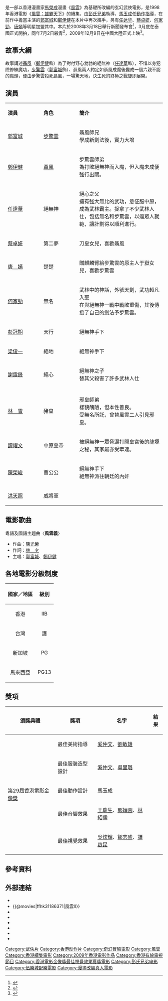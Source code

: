 {{电影信息框
| name               = 風雲II
| original_name      = {{lang|en|''The Storm Warriors''}}
| image              = The Storm Warriors.jpg
| caption            = 《風雲II》電影海報
| director           = [[彭氏兄弟|彭氏兄弟]]
| producer           = {{ubl|彭發|彭順|林小強|張康達}}
| 動作指導           = [[馬玉成|馬玉成]]
| writer             = 彭發、彭順、彭柏成、秋逸
| based_on           =  {{based on|[[風雲_(漫畫)|風雲]]|[[馬榮成|馬榮成]]}}
| starring           = [[郭富城|郭富城]]<br>[[鄭伊健|鄭伊健]]<br>[[任達華|任達華]]<br>[[蔡卓妍|蔡卓妍]]<br>[[唐嫣|唐　嫣]]<br>[[謝霆鋒|謝霆鋒]]<br>[[何家勁|何家勁]]
| music              = [[伍樂城|伍樂城]]
| maintheme          = 〈風雲義〉／[[郭富城|郭富城]]、[[鄭伊健|鄭伊健]]
| cinematography     = {{lang|en|Decha Srimantra}}
| editing            = [[彭正熙|彭正熙]]
| production_company = {{ubl|[[寰宇娛樂|寰宇娛樂]]|[[銀都機構|銀都機構]]}}
| distributor        = [[寰宇影片發行|寰宇影片發行]]
| released           = {{flagicon|Hong Kong}}{{flagicon|Singapore}}{{flagicon|Malaysia}} 2009年12月10日<br>{{flagicon|Taiwan}} 2009年12月11日<br>{{flagicon|Thailand}} 2009年12月24日<br>{{flagicon|South Korea}} 2011年5月26日
| runtime            = 110分鐘
| country            = {{香港電影產地}}
| language           = 粵語
| awards             = 
| budget             = 
| gross              = 
| preceded_by        = [[風雲：雄霸天下_(1998年電影)|風雲：雄霸天下]]（1998年）
| followed_by        = [[風雲III|風雲III]]（未定）
}}

{{engname|《風雲II》|''The Storm Warriors''}}是一部以香港漫畫家[[馬榮成|馬榮成]]漫畫《[[風雲_(漫畫)|風雲]]》為基礎所改編的玄幻武俠電影，是1998年香港電影《[[風雲：雄霸天下_(1998年電影)|風雲：雄霸天下]]》的續集，由[[彭氏兄弟|彭氏兄弟]]執導，[[馬玉成|馬玉成]]任[[動作指導|動作指導]]，在前作中擔當主演的[[郭富城|郭富城]]和[[鄭伊健|鄭伊健]]在本片中再次攜手，另有[[任达华|任达华]]、[[蔡卓妍|蔡卓妍]]、[[何家勁|何家勁]]、[[唐嫣|唐嫣]]等明星加盟其中。本片於2008年3月18日舉行新聞發布會<ref>{{cite news | title=电影《风云2》有靓点 唐嫣阿Sa两美女争香斗艳 | url=http://ent.sina.com.cn/m/c/2008-03-20/16391955426.shtml | publisher=[[新浪|新浪]] | date=2008-03-20}}</ref>，3月底在泰國正式開拍，同年7月2日殺青<ref>{{cite news | title=《风云2》泰国探班 剧情角色造型齐曝光(组图) | url=http://ent.sina.com.cn/m/2008-06-26/05072075919.shtml | publisher=新浪 | date=2008-06-26}}</ref>，2009年12月9日在中國大陸正式上映<ref>{{cite news | title=《风云2》今上映 终极“火龙”版海报发布(图) | url=http://ent.sina.com.cn/m/c/2009-12-09/00142803360.shtml | publisher=新浪 | date=2009-12-09}}</ref>。

==故事大綱==
故事講述[[聶風|聶風]]（[[鄭伊健|鄭伊健]]飾）為了對付野心勃勃的絕無神（[[任達華|任達華]]飾），不惜以身犯險修練魔功，[[步驚雲|步驚雲]]（[[郭富城|郭富城]]飾）、聶風兩人約定如聶風成魔後變成一個六親不認的魔頭，便由步驚雲殺死聶風，一場驚天地，決生死的終極之戰旋即展開。

==演員==
{|class="wikitable" style="width:60%"
|- style="background:cornflowerblue; color:white" align=center
|style="width:10%"|'''演員'''||style="width:10%"|'''角色'''||style="width:24%"|'''簡介'''
|-
|[[郭富城|郭富城]] || [[步驚雲|步驚雲]]||聶風師兄<br>學成新劍法後，實力大增
|-
|[[鄭伊健|鄭伊健]] || [[聶風|聶風]]||步驚雲師弟<br>為打敗絕無神而入魔，但入魔未成便強行出關。
|-
|[[任達華|任達華]] || 絕無神||絕心之父<br>擁有強大無比的武功，意佂服中原，成為武林霸主。捉拿了不少武林人仕，包括無名和步驚雲，以逼眾人就範，讓計劃得以順利進行。
|-
|[[蔡卓妍|蔡卓妍]] || 第二夢||刀皇女兒，喜歡聶風
|-
|[[唐嫣|唐　嫣]] || 楚楚||贈麒麟臂給步驚雲的原主人于嶽女兒，喜歡步驚雲
|-
|[[何家勁|何家勁]] || 無名||武林中的神話，外號天劍，武功超凡入聖<br>在與絕無神一戰中戰敗重傷，其後傳授了自己的劍法予步驚雲。
|-
|[[彭冠期|彭冠期]] || 天行||絕無神手下
|-
|[[梁俊一|梁俊一]] || 絕地||絕無神手下
|-
|[[謝霆鋒|謝霆鋒]] || 絕心||絕無神之子<br>替其父殺害了許多武林人仕
|-
|-
|[[林雪|林　雪]] || 豬皇||邪皇師弟<br>樣貌醜陋，但本性善良。<br>受無名所託，曾替風雲二人引見邪皇。
|-
|[[譚耀文|譚耀文]] || 中原皇帝||被絕無神一眾脅逼打開皇宮後的龍塚之秘，其家屬亦受牽連。
|-
|[[陳榮峻|陳榮峻]] || 曹公公||絕無神手下<br>絕無神派往朝廷的內奸
|-
|[[洪天照|洪天照]] || 威將軍||
|}

==電影歌曲==
粵語及國語主題曲〈'''風雲義'''〉
*作曲：[[陳光榮|陳光榮]]
*作詞：[[林夕|林　夕]]
*主唱：[[郭富城|郭富城]]、[[鄭伊健|鄭伊健]]

==各地電影分級制度==
{|class="wikitable"
|-
!國家／地區 !!級別
|-
|align="center"| <span style=>香港</span> ||align="center"| <span style=>IIB</span>
|-
|align="center"| <span style=>台灣</span> ||align="center"| <span style=>護</span>
|-
|align="center"| <span style=>新加坡</span> ||align="center"| <span style=>PG</span>
|-
|align="center"| <span style=>馬來西亞</span> ||align="center"| <span style=>PG13</span>
|}

==獎項==
{|class="wikitable"
!頒獎典禮!!獎項!!名字!!結果
|-
|rowspan="5"|[[第29屆香港電影金像獎|第29屆香港電影金像獎]]||最佳美術指導||[[奚仲文|奚仲文]]、[[劉敏雄|劉敏雄]]||{{nom}}
|-
|最佳服裝造型設計||[[奚仲文|奚仲文]]、[[吳里璐|吳里璐]]||{{nom}}
|-
|最佳動作設計||[[馬玉成|馬玉成]]||{{nom}}
|-
|最佳音響效果||[[王慶生|王慶生]]、[[鄭穎園|鄭穎園]]、[[林紹儒|林紹儒]]||{{nom}}
|-
|最佳視覺效果||[[吳炫輝|吳炫輝]]、[[鄒志盛|鄒志盛]]、[[譚啟昆|譚啟昆]]||{{won}}
|}

== 參考資料 ==
{{reflist}}

== 外部連結 ==
*{{Yahoomovie id|3228|風雲II}}
*{{@movies|ffhk31186371|風雲II}}
*{{douban|title=風雲II}}
*{{Mtime|78210|風雲II}}
*{{Amg movie|520286|風雲II}}
*{{rotten-tomatoes|the-storm-riders-2|風雲II}}
*{{hkmdb title|13037|風雲II}}
*{{imdb title|1186371|風雲II}}

{{風雲 (漫畫)}}
{{郭富城}}
{{谢霆锋}}
{{任達華}}
[[Category:武俠片|Category:武俠片]]
[[Category:香港动作片|Category:香港动作片]]
[[Category:奇幻冒險電影|Category:奇幻冒險電影]]
[[Category:風雲|Category:風雲]]
[[Category:香港續集電影|Category:香港續集電影]]
[[Category:2009年香港電影作品|Category:2009年香港電影作品]]
[[Category:香港有線電視節目|Category:香港有線電視節目]]
[[Category:香港電影金像獎最佳視覺效果獲獎電影|Category:香港電影金像獎最佳視覺效果獲獎電影]]
[[Category:彭氏兄弟电影|Category:彭氏兄弟电影]]
[[Category:伍樂城配樂電影|Category:伍樂城配樂電影]]
[[Category:漫畫改編真人電影|Category:漫畫改編真人電影]]